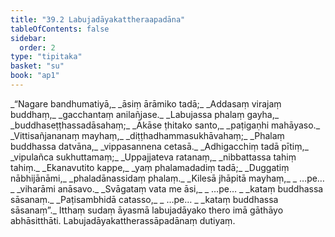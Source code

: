 ```yaml
---
title: "39.2 Labujadāyakattheraapadāna"
tableOfContents: false
sidebar:
  order: 2
type: "tipitaka"
basket: "su"
book: "ap1"
---
```



<DynamicBreadcrumb />

<Division number="7" book="ap1" bookNo="20" page="341">

<Paragraph number="4185" type="verses" book="ap1">
_“Nagare bandhumatiyā,_  
_āsiṃ ārāmiko tadā;_  
_Addasaṃ virajaṃ buddhaṃ,_  
_gacchantaṃ anilañjase._  

</Paragraph>

</Division>
<Division number="8" book="ap1" bookNo="20" page="341">

<Paragraph number="4186" type="verses" book="ap1">
_Labujassa phalaṃ gayha,_  
_buddhaseṭṭhassadāsahaṃ;_  
_Ākāse ṭhitako santo,_  
_paṭigaṇhi mahāyaso._  

</Paragraph>

</Division>
<Division number="9" book="ap1" bookNo="20" page="341">

<Paragraph number="4187" type="verses" book="ap1">
_Vittisañjananaṃ mayhaṃ,_  
_diṭṭhadhammasukhāvahaṃ;_  
_Phalaṃ buddhassa datvāna,_  
_vippasannena cetasā._  

</Paragraph>

</Division>
<Division number="10" book="ap1" bookNo="20" page="342">

<Paragraph number="4188" type="verses" book="ap1">
_Adhigacchiṃ tadā pītiṃ,_  
_vipulañca sukhuttamaṃ;_  
_Uppajjateva ratanaṃ,_  
_nibbattassa tahiṃ tahiṃ._  

</Paragraph>

</Division>
<Division number="11" book="ap1" bookNo="20" page="342">

<Paragraph number="4189" type="verses" book="ap1">
_Ekanavutito kappe,_  
_yaṃ phalamadadiṃ tadā;_  
_Duggatiṃ nābhijānāmi,_  
_phaladānassidaṃ phalaṃ._  

</Paragraph>

</Division>
<Division number="12" book="ap1" bookNo="20" page="342">

<Paragraph number="4190" type="verses" book="ap1">
_Kilesā jhāpitā mayhaṃ,_  
_ …pe… _  
_viharāmi anāsavo._  

</Paragraph>

</Division>
<Division number="13" book="ap1" bookNo="20" page="342">

<Paragraph number="4191" type="verses" book="ap1">
_Svāgataṃ vata me āsi,_  
_ …pe… _  
_kataṃ buddhassa sāsanaṃ._  

</Paragraph>

</Division>
<Division number="14" book="ap1" bookNo="20" page="342">

<Paragraph number="4192" type="verses" book="ap1">
_Paṭisambhidā catasso,_  
_ …pe… _  
_kataṃ buddhassa sāsanaṃ”._  

</Paragraph>

<Paragraph number="4193" book="ap1">
Itthaṃ sudaṃ āyasmā labujadāyako thero imā gāthāyo abhāsitthāti.

</Paragraph>
</Division>

<Paragraph number="4194" type="center" book="ap1">
Labujadāyakattherassāpadānaṃ dutiyaṃ.
</Paragraph>